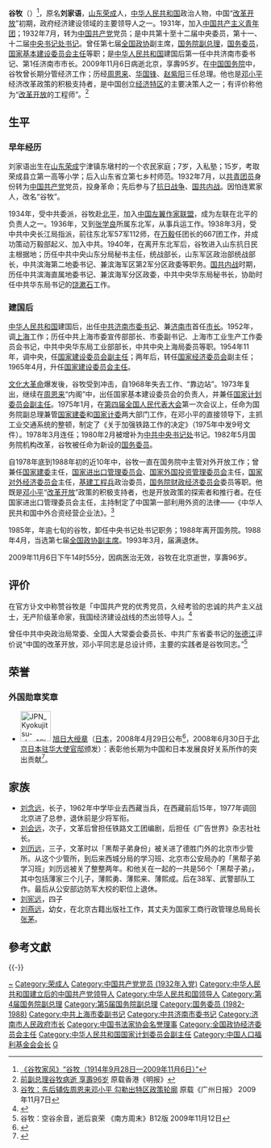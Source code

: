 {{Infobox_officeholder
|name = <span style="font-size:larger;">谷牧</span>
|image name = Gu Mu 1940.jpg
|caption = 谷牧1940年
|width = 200px
|now = <span style="color: blue;">[[中国人民政治协商会议全国委员会副主席|中国人民政治协商会议全国委员会副主席]]</span>
|period = 1988年4月—1993年3月
|now2 = <span style="color: blue;">[[中华人民共和国|中华人民共和国]][[国务委员|国务委员]]</span>
|period2 = 1982年5月—1988年4月
|now3 = <span style="color: blue;">[[中华人民共和国国务院副总理|中华人民共和国国务院副总理]]</span>
|period3 = 1975年1月—1982年5月
|Sex = 男
|different name =
|party = {{中国共产党|22px}}
|Native place = [[山东|山东]]
|date of birth = 1914年9月28日
|place of birth = {{ROC-1912}}[[山东省_(中華民國)|山東省]][[荣成縣|荣成縣]]
|date of death = {{death date and age|2009|11|6|1914|9|28}}
|place of death = {{PRC}}[[北京市|北京市]]
|nationality = {{ROC-1912}}（1914年–1928年）<br>{{ROC}}（1928年–1949年）<br>{{PRC}}（1949年–2009年）
|spouse = 牟锋（已故）
|relatives = 
|educate = 
|awards={{旭日章|type=N1}}
|past = 
* <span style="color: blue;">中共济南市委书记，济南市市长<br />(1949年–1952年)</span>
* <span style="color: blue;">中共上海市委宣传部部长<br />(1952年–1953年)</span>
* <span style="color: blue;">中共上海市委副书记<br />(1952年–1954年)</span>
* <span style="color: blue;">国家建设委员会副主任<br />(1954年–1956年)</span>
* <span style="color: blue;">国家经济委员会副主任<br />(1956年–1965年)</span>
* <span style="color: blue;">全国人大常委会预算委员会主任委员<br />(1965年—1966年)</span>
* <span style="color: blue;">国家基本建设委员会主任<br />(1965年–1968年)</span>
* <span style="color: blue;">国家基本建设委员会革委会主任<br />(1973年–1980年)</span>
* <span style="color: blue;">中共中央委员会委员<br />(1973年–1987年)</span>
* <span style="color: blue;">中华人民共和国国务院副总理<br />(1975年–1982年)</span>
* <span style="color: blue;">中共中央书记处书记<br />(1980年–1985年)</span>
* <span style="color: blue;">中华人民共和国国务院国务委员<br />(1982年–1988年)</span>
* <span style="color: blue;">中国人民政治协商会议全国委员会副主席<br />(1988年–1993年)</span>
| work =
}}
'''谷牧'''（{{bd|1914年|9月28日|2009年|11月6日|catIdx=G谷}}）<ref>[http://www.pkushutong.com/jtwh/jfjj/gjld/2014-09-29/245.html 《谷牧家风》“谷牧（1914年9月28日—2009年11月6日）”]{{Dead link|date=2018年7月 |bot=InternetArchiveBot |fix-attempted=yes }}</ref>，原名'''刘家语'''，[[山东省|山东]][[荣成县|荣成]]人，[[中华人民共和国|中华人民共和国]]政治人物，中国“[[改革开放|改革开放]]”初期，政府经济建设领域的主要领导人之一。1931年，加入[[中国共产主义青年团|中国共产主义青年团]]；1932年7月，转为[[中国共产党|中国共产党]]党员；是中共第十至十二届中央委员，第十一、十二届[[中共中央书记处|中央书记处书记]]。曾任第七届[[全国政协|全国政协]]副主席，[[中华人民共和国国务院副总理|国务院副总理]]，[[国务委员|国务委员]]，[[中华人民共和国国家基本建设委员会|国家基本建设委员会主任]]等职；是[[中华人民共和国|中华人民共和国]]建国后第一任中共济南市委书记、第1任济南市市长。2009年11月6日病逝北京，享壽95岁。在[[中华人民共和国国务院|中国国务院]]中，谷牧曾长期分管经济工作；历经[[周恩来|周恩来]]、[[华国锋|华国锋]]、[[赵紫阳|赵紫阳]]三任总理。他也是[[邓小平|邓小平]]经济改革政策的积极支持者，是中国创立[[经济特区|经济特区]]的主要决策人之一；有评价称他为“[[改革开放|改革开放]]的工程师”。<ref>[http://dailynews.sina.com/gb/chn/chnoverseamedia/mingpao/20091106/1325847375.html 前副总理谷牧病逝 享壽96岁] {{Wayback|url=http://dailynews.sina.com/gb/chn/chnoverseamedia/mingpao/20091106/1325847375.html |date=20091111165603 }} 原载香港《明报》</ref>

== 生平 ==
=== 早年经历 ===
刘家语出生在[[山东|山东]][[荣成|荣成]]宁津镇东墩村的一个农民家庭；7岁，入私塾；15岁，考取荣成县立第一高等小学；后入山东省立第七乡村师范。1932年7月，以[[中国共产主义青年团|共青团员]]身份转为[[中国共产党|中国共产党]]党员，投身革命；先后参与了[[抗日战争|抗日战争]]、[[国共内战|国共内战]]。因怕连累家人，改名“谷牧”。

1934年，受中共委派，谷牧赴[[北平|北平]]，加入[[中国左翼作家联盟|中国左翼作家联盟]]，成为左联在北平的负责人之一。1936年，又到[[张学良|张学良]]所属东北军，从事兵运工作。1938年3月，受中共中央长江局指派，前往东北军57军112师，在[[万毅|万毅]]任团长的667团工作，并成功策动万毅部起义、加入中共。1940年，在离开东北军后，谷牧进入山东抗日民主根据地；历任中共中央山东分局秘书主任，统战部长，山东军区政治部统战部长，中共滨海第二地委书记、兼滨海军区第2军分区政委等职务。[[国共内战|国共内战]]时期，历任中共滨海直属地委书记、兼滨海军分区政委，中共中央华东局秘书长，协助时任中共华东局书记的[[饶漱石|饶漱石]]工作。

=== 建国后 ===
[[中华人民共和国|中华人民共和国]]建国后，出任[[中共|中共]][[济南|济南]][[市委书记|市委书记]]、兼[[济南市|济南市]]首任[[市长|市长]]。1952年，调[[上海|上海]]工作；历任中共上海市委宣传部部长、市委副书记、上海市工业生产工作委员会书记，中共中央华东局工业部部长，中共中央上海局委员等职。1954年11年，调中央，任[[中华人民共和国国家基本建设委员会|国家建设委员会副主任]]；两年后，转任[[国家经济委员会|国家经济委员会]]副主任；1965年4月，升任[[中华人民共和国国家基本建设委员会|国家建设委员会主任]]。

[[文化大革命|文化大革命]]爆发後，谷牧受到冲击，自1968年失去工作、“靠边站”。1973年复出，继续在[[周恩来|周恩来]]“内阁”中，出任国家基本建设委员会的负责人，并兼任[[中华人民共和国国家计划委员会|国家计划委员会副主任]]。1975年1月，在[[第四届全国人民代表大会|第四届全国人民代表大会]]第一次会议上，任命为国务院副总理兼管[[国家建委|国家建委]]和[[国家计委|国家计委]]两大部门工作，在邓小平的直接领导下，主抓工业交通系统的整顿，制定了《关于加强铁路工作的决定》（1975年中发9号文件）。1978年3月连任；1980年2月被增补为[[中共中央书记处|中共中央书记处]]书记。1982年5月国务院机构改革，谷牧被任命为新设的[[国务委员|国务委员]]。

自1978年底到1988年初的近10年中，谷牧一直在国务院中主管对外开放工作；曾兼任[[国家建委|国家建委]]主任，[[国家进出口管理委员会|国家进出口管理委员会]]、[[国家外国投资管理委员会|国家外国投资管理委员会]]主任，[[国家对外经济委员会|国家对外经济委员会]]主任，[[基建工程兵|基建工程兵]]政治委员，[[国务院财政经济委员会|国务院财政经济委员会]]委员等职。他既是[[邓小平|邓小平]]“[[改革开放|改革开放]]”政策的积极支持者，也是开放政策的探索者和推行者。在任国家进出口管理委员会主任，主持制定了中国第一部利用外资的法律——《中华人民共和国中外合资经营企业法》。<ref>[http://news.xinhuanet.com/politics/2009-11/07/content_12403033.htm 谷牧：先后辅佐周恩来邓小平 勾勒出特区政策轮廓] {{Wayback|url=http://news.xinhuanet.com/politics/2009-11/07/content_12403033.htm |date=20091110144109 }} 原载《广州日报》 2009年11月7日</ref>

1985年，年逾七旬的谷牧，卸任中央书记处书记职务；1988年离开国务院。1988年4月，当选第七届[[全国政协|全国政协副主席]]。1993年3月，届满退休。

2009年11月6日下午14时55分，因病医治无效，谷牧在北京逝世，享壽96岁。

== 评价 ==
在官方讣文中称赞谷牧是「中国共产党的优秀党员，久经考验的忠诚的共产主义战士，无产阶级革命家，我国经济建设战线的杰出领导人」。<ref>{{cite news  | language =zh-cn  | author =  | coauthors =  | url =http://news.163.com/09/1106/22/5NFHSIED0001124J.html  | title =国务院原副总理谷牧逝世 享壽96岁  | work =  | publisher =  | pages =  | date =2009-11-06  | accessdate =2009-11-06  | archive-url =https://web.archive.org/web/20091109183752/http://news.163.com/09/1106/22/5NFHSIED0001124J.html  | archive-date =2009-11-09  | dead-url =yes  }}</ref>

曾任中共中央政治局常委、全国人大常委会委员长、中共广东省委书记的[[张德江|张德江]]评价说“中国的改革开放，邓小平同志是总设计师，主要的实践者是谷牧同志。”<ref>谷牧：空谷余音，逝后哀荣 《南方周末》B12版 2009年11月12日</ref>

==荣誉==
===外国勋章奖章===
* [[File:JPN_Kyokujitsu-sho_1Class_BAR.svg|60px]] [[旭日大绶章|旭日大绶章]]（[[日本|日本]]，2008年4月29日公布<ref>{{ja}}{{cite web |url=https://www.mofa.go.jp/mofaj/gaiko/protocol/pdfs/h20_sp.pdf |title=平成20年春の外国人叙勲受章者名簿 |publisher=[[内阁府|内阁府]] |date=2008-04-29 |accessdate=2020-12-26 |archive-date=2021-01-26 |archive-url=https://web.archive.org/web/20210126115700/https://www.mofa.go.jp/mofaj/gaiko/protocol/pdfs/h20_sp.pdf |dead-url=no }}</ref>，2008年6月30日于[[北京|北京]][[日本驻华大使馆|日本驻华大使官邸]]颁发）：表彰他长期为中国和日本发展良好关系所作的突出贡献<ref>{{cite news |title=日本授予前国务院副总理谷牧“旭日”大勋章 |publisher=[[人民日报|人民日报]] |date=2008-07-01 |page=11版}}</ref>。

== 家族 ==

*[[刘念远|刘念远]]，长子，1962年中学毕业去西藏当兵，在西藏前后15年，1977年调回北京进了总参，退休前是少将军衔。
*[[刘会远|刘会远]]，次子，文革后曾担任铁路文工团编剧，后担任《广告世界》杂志社社长。
*[[刘历远|刘历远]]，三子，文革时以「黑帮子弟身份」被关进了德胜门外的北京市少管所。从这个少管所，到后来西城分局的学习班、北京市公安局办的「黑帮子弟学习班」刘历远被关了整整两年。和他关在一起的一共是56个「黑帮子弟」，其中包括薄家三个儿子，薄熙勇、薄熙来、薄熙成。后在38军、武警部队工作。最后从公安部边防军大校的职位上退休。
*[[刘宪远|刘宪远]]，四子
*[[刘燕远|刘燕远]]，幼女，在北京古籍出版社工作，其丈夫为国家工商行政管理总局局长[[张茅|张茅]]。

== 參考文獻 ==
{{Reflist|30em}}

{{-}}
{{start box}}
{{s-gov|prc}}
{{s-before|[[林海云|林海云]]|[[中华人民共和国对外贸易部|中华人民共和国对外贸易部]]代部长}}
{{s-title|[[中华人民共和国进出口管理委员会|中华人民共和国进出口管理委员会]]主任<br />[[中华人民共和国外国投资管理委员会|中华人民共和国外国投资管理委员会]]主任|1979年8月－1982年3月}}
{{s-after|[[陈慕华|陈慕华]]|[[中华人民共和国对外经济贸易部|中华人民共和国对外经济贸易部]]部长}}
{{s-before|李良汉}}
{{s-title|[[中华人民共和国国家基本建设委员会|中华人民共和国国家基本建设委员会]]主任<br />（第二次）|1973年3月－1980年12月}}
{{s-after|[[韩光_(1912年)|韩光]]}}
{{s-before|[[陈云|陈云]]}}
{{s-title|[[中华人民共和国国家基本建设委员会|中华人民共和国国家基本建设委员会]]主任<br />（第一次）|1965年4月-1968年2月}}
{{s-after|李良汉}}
{{end box}}

{{谷牧家系}}
{{中共中央书记处}}
{{国务院/副总理}}
{{国务院/4|副总理}}
{{国务院/5|副总理|国务委员}}
{{国务院/6|国务委员}}
{{全国政协副主席}}
{{中华人民共和国济南市正职领导人}}
{{Navboxes 
| title  = 谷牧在[[中国书法家协会|中国书法家协会]]的职务
| list1  =
{{中国书法家协会第一届理事会}}
{{中国书法家协会第二届理事会}}
}}

{{Authority control}}
{{DEFAULTSORT:Gu Mu}}
[[Category:劉姓|~]]
[[Category:荣成人|Category:荣成人]]
[[Category:中国共产党党员_(1932年入党)|Category:中国共产党党员 (1932年入党)]]
[[Category:中华人民共和国建立后的中国共产党领导人|Category:中华人民共和国建立后的中国共产党领导人]]
[[Category:中华人民共和国领导人|Category:中华人民共和国领导人]]
[[Category:第4届国务院副总理|Category:第4届国务院副总理]]
[[Category:第5届国务院副总理|Category:第5届国务院副总理]]
[[Category:国务委员_(1982-1988)|Category:国务委员 (1982-1988)]]
[[Category:中共上海市委副书记|Category:中共上海市委副书记]]
[[Category:中共济南市委书记|Category:中共济南市委书记]]
[[Category:济南市人民政府市长|Category:济南市人民政府市长]]
[[Category:中国书法家协会名誉理事|Category:中国书法家协会名誉理事]]
[[Category:全国政协经济委员会主任|Category:全国政协经济委员会主任]]
[[Category:中华人民共和国国家计划委员会副主任|Category:中华人民共和国国家计划委员会副主任]]
[[Category:中国人口福利基金会会长|Category:中国人口福利基金会会长]]
[[Category:旭日大绶章获得者|G]]